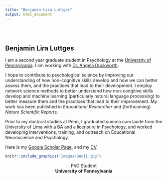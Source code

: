 ```yaml
---
title: "Benjamin Lira Luttges"
output: html_document
---
```


```{=html}
<style type="text/css">
.title {
  display: none;
}

#getting-started img {
  margin-right: 10px;
}

</style>
```
<div class="row" style="padding-top: 30px;">

::: {.col-sm-6}
# **Benjamin Lira Luttges**

I am a second year graduate student in Psychology at the [University of Pennsylvania](upenn.edu). I am working with [Dr. Angela Duckworth](angeladuckworth.com).

I hope to contribute to psychological science by improving our understanding of how non-cognitive skills develop and how we can better assess them, and the practices that lead to their development. I employ network science methods to better understand how non-congitive skills develop and machine learning (particularly natural language processing) to better measure them and the practices that lead to their improvement. My work has been published in *Educational Researcher* and (forthcoming) *Nature Scientific Reports*.

Prior to my doctoral studies at Penn, I graduated summa cum laude from the University of Lima with a BA and a licensure in Psychology, and worked developing interventions, training, and outreach on Educational Neuroscience and Psychology.

<!-- <iframe src="https://calendar.google.com/calendar/embed?src=blira%40characterlab.org&ctz=America%2FNew_York" style="border: 0" width="800" height="600" frameborder="0" scrolling="no"></iframe> -->

Here is my [Google Scholar Page](https://scholar.google.com/citations?user=St3vJckAAAAJ&hl=en), and my [CV](https://lirabenjamin.github.io/CV.pdf).

<!-- <form -->
<!--   action="https://formspree.io/f/mdopqldn" -->
<!--   method="POST" -->
<!-- > -->
<!-- <label> -->
<!-- Your email: -->
<!-- <input type="email" name="_replyto"> -->
<!-- </label> -->
<!-- <label> -->
<!-- Your message: -->
<!-- </br> -->
<!-- <textarea name="message"></textarea> -->
<!-- </label> -->

  <!-- your other form fields go here

<!--   <button type="submit">Send</button> -->
<!-- </form> -->
:::

::: {.col-sm-6}
```r
knitr::include_graphics("Images/Benji.jpg")
```
<center>
<p style="margin-bottom:0;">
    PhD Student
</p>
<p style="margin : 0; padding-top:0;">
    **University of Pennsylvania**
</p>
</center>



:::